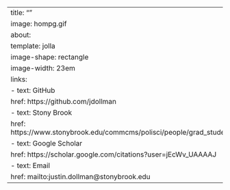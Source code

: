 ---
title: ""
image: hompg.gif
about: 
  template: jolla
  image-shape: rectangle
  image-width: 23em
  links:
    - text: GitHub
      href: https://github.com/jdollman
    - text: Stony Brook
      href: https://www.stonybrook.edu/commcms/polisci/people/grad_students.php
    - text: Google Scholar
      href: https://scholar.google.com/citations?user=jEcWv_UAAAAJ
    - text: Email
      href: mailto:justin.dollman@stonybrook.edu
---